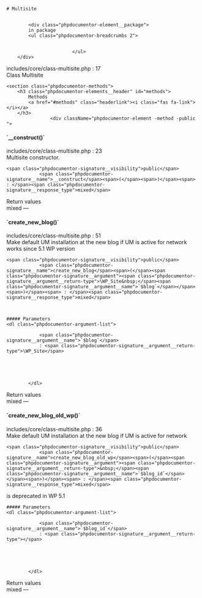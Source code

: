 

<div class="phpdocumentor-element -class">

    # Multisite

    
            <div class="phpdocumentor-element__package">
            in package
            <ul class="phpdocumentor-breadcrumbs 2">
                                   
                                   
                            </ul>
        </div>
    
    
    


<div class="phpdocumentor-element-found-in">
    <Link href="../files/includes-core-class-multisite.html#source-view.17">includes/core/class-multisite.php</Link> : <span class="phpdocumentor-element-found-in__line">17</span>
</div>

<div class="phpdocumentor-summary">
Class Multisite
</div>


















    <section class="phpdocumentor-methods">
        <h3 class="phpdocumentor-elements__header" id="methods">
            Methods
            <a href="#methods" class="headerlink"><i class="fas fa-link"></i></a>
        </h3>
                    <div className="phpdocumentor-element -method -public ">
<h4 class="phpdocumentor-element__name" id="method___construct">
    `__construct()`
    <a href="#method___construct" class="headerlink"><i class="fas fa-link"></i></a>
</h4>

<div class="phpdocumentor-element-found-in">
    <Link href="../files/includes-core-class-multisite.html#source-view.23">includes/core/class-multisite.php</Link> : <span class="phpdocumentor-element-found-in__line">23</span>
</div>

<div class="phpdocumentor-summary">
Multisite constructor.
</div>


    <span class="phpdocumentor-signature__visibility">public</span>
                <span class="phpdocumentor-signature__name">__construct</span><span>(</span><span>)</span><span> : </span><span class="phpdocumentor-signature__response_type">mixed</span>






<div className="text-bold">Return values</div>
<span class="phpdocumentor-signature__response_type">mixed</span> &mdash; <span class="phpdocumentor-return-value__description"></span><div className="py-4"></div>

</div>
                    <div className="phpdocumentor-element -method -public ">
<h4 class="phpdocumentor-element__name" id="method_create_new_blog">
    `create_new_blog()`
    <a href="#method_create_new_blog" class="headerlink"><i class="fas fa-link"></i></a>
</h4>

<div class="phpdocumentor-element-found-in">
    <Link href="../files/includes-core-class-multisite.html#source-view.51">includes/core/class-multisite.php</Link> : <span class="phpdocumentor-element-found-in__line">51</span>
</div>

<div class="phpdocumentor-summary">
Make default UM installation at the new blog if UM is active for network
works since 5.1 WP version
</div>


    <span class="phpdocumentor-signature__visibility">public</span>
                <span class="phpdocumentor-signature__name">create_new_blog</span><span>(</span><span class="phpdocumentor-signature__argument"><span class="phpdocumentor-signature__argument__return-type">\WP_Site&nbsp;</span><span class="phpdocumentor-signature__argument__name">`$blog`</span></span><span>)</span><span> : </span><span class="phpdocumentor-signature__response_type">mixed</span>



    ##### Parameters
    <dl class="phpdocumentor-argument-list">
                    
                <span class="phpdocumentor-signature__argument__name">`$blog`</span>
                : <span class="phpdocumentor-signature__argument__return-type">\WP_Site</span>
                            
           
                 

           
            </dl>



<div className="text-bold">Return values</div>
<span class="phpdocumentor-signature__response_type">mixed</span> &mdash; <span class="phpdocumentor-return-value__description"></span><div className="py-4"></div>

</div>
                    <div className="phpdocumentor-element -method -public ">
<h4 class="phpdocumentor-element__name" id="method_create_new_blog_old_wp">
    `create_new_blog_old_wp()`
    <a href="#method_create_new_blog_old_wp" class="headerlink"><i class="fas fa-link"></i></a>
</h4>

<div class="phpdocumentor-element-found-in">
    <Link href="../files/includes-core-class-multisite.html#source-view.36">includes/core/class-multisite.php</Link> : <span class="phpdocumentor-element-found-in__line">36</span>
</div>

<div class="phpdocumentor-summary">
Make default UM installation at the new blog if UM is active for network
</div>


    <span class="phpdocumentor-signature__visibility">public</span>
                <span class="phpdocumentor-signature__name">create_new_blog_old_wp</span><span>(</span><span class="phpdocumentor-signature__argument"><span class="phpdocumentor-signature__argument__return-type">&nbsp;</span><span class="phpdocumentor-signature__argument__name">`$blog_id`</span></span><span>)</span><span> : </span><span class="phpdocumentor-signature__response_type">mixed</span>

is deprecated in WP 5.1


    ##### Parameters
    <dl class="phpdocumentor-argument-list">
                    
                <span class="phpdocumentor-signature__argument__name">`$blog_id`</span>
                : <span class="phpdocumentor-signature__argument__return-type"></span>
                            
           
                 

           
            </dl>



<div className="text-bold">Return values</div>
<span class="phpdocumentor-signature__response_type">mixed</span> &mdash; <span class="phpdocumentor-return-value__description"></span><div className="py-4"></div>

</div>
            </section>

</div>
